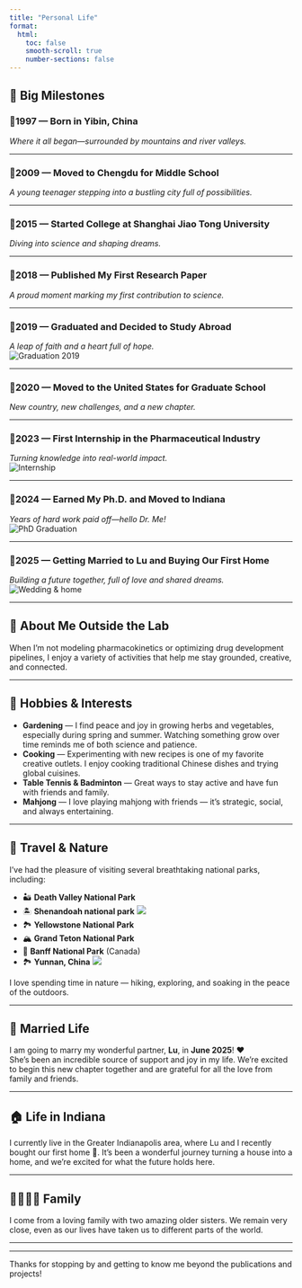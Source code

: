 ```yaml
---
title: "Personal Life"
format:
  html:
    toc: false
    smooth-scroll: true
    number-sections: false
---
```


## 🎉 Big Milestones

::: timeline
### 📍1997 — Born in Yibin, China

*Where it all began—surrounded by mountains and river valleys.*

------------------------------------------------------------------------

### 📍2009 — Moved to Chengdu for Middle School

*A young teenager stepping into a bustling city full of possibilities.*

------------------------------------------------------------------------

### 📍2015 — Started College at Shanghai Jiao Tong University

*Diving into science and shaping dreams.*

------------------------------------------------------------------------

### 📍2018 — Published My First Research Paper

*A proud moment marking my first contribution to science.*

------------------------------------------------------------------------

### 📍2019 — Graduated and Decided to Study Abroad

*A leap of faith and a heart full of hope.*\
![Graduation 2019](media/2019_graduation.jpg)

------------------------------------------------------------------------

### 📍2020 — Moved to the United States for Graduate School

*New country, new challenges, and a new chapter.*

------------------------------------------------------------------------

### 📍2023 — First Internship in the Pharmaceutical Industry

*Turning knowledge into real-world impact.*\
![Internship](media/internship.jpg)

------------------------------------------------------------------------

### 📍2024 — Earned My Ph.D. and Moved to Indiana

*Years of hard work paid off—hello Dr. Me!*\
![PhD Graduation](media/2024_graduation.jpg)

------------------------------------------------------------------------

### 📍2025 — Getting Married to Lu and Buying Our First Home

*Building a future together, full of love and shared dreams.*\
![Wedding & home](media/deathvalley.jpg)
:::

------------------------------------------------------------------------

## 👋 About Me Outside the Lab

When I’m not modeling pharmacokinetics or optimizing drug development pipelines, I enjoy a variety of activities that help me stay grounded, creative, and connected.

------------------------------------------------------------------------

## 🌱 Hobbies & Interests

-   **Gardening** — I find peace and joy in growing herbs and vegetables, especially during spring and summer. Watching something grow over time reminds me of both science and patience.
-   **Cooking** — Experimenting with new recipes is one of my favorite creative outlets. I enjoy cooking traditional Chinese dishes and trying global cuisines.
-   **Table Tennis & Badminton** — Great ways to stay active and have fun with friends and family.
-   **Mahjong** — I love playing mahjong with friends — it’s strategic, social, and always entertaining.

------------------------------------------------------------------------

## 🌄 Travel & Nature

I’ve had the pleasure of visiting several breathtaking national parks, including:

-   🏜️ **Death Valley National Park**
-   🏝 **Shenandoah national park** ![](media/shenadoh.jpg)
-   🏞️ **Yellowstone National Park**
-   🏔️ **Grand Teton National Park**
-   🍁 **Banff National Park** (Canada)
-   🏞 **Yunnan, China** ![](media/yunnan.jpg)

I love spending time in nature — hiking, exploring, and soaking in the peace of the outdoors.

------------------------------------------------------------------------

## 💍 Married Life

I am going to marry my wonderful partner, **Lu**, in **June 2025**! ❤️\
She's been an incredible source of support and joy in my life. We’re excited to begin this new chapter together and are grateful for all the love from family and friends.

------------------------------------------------------------------------

## 🏠 Life in Indiana

I currently live in the Greater Indianapolis area, where Lu and I recently bought our first home 🏡. It’s been a wonderful journey turning a house into a home, and we’re excited for what the future holds here.

------------------------------------------------------------------------

## 👨‍👩‍👧‍👧 Family

I come from a loving family with two amazing older sisters. We remain very close, even as our lives have taken us to different parts of the world.

------------------------------------------------------------------------

------------------------------------------------------------------------

Thanks for stopping by and getting to know me beyond the publications and projects!
